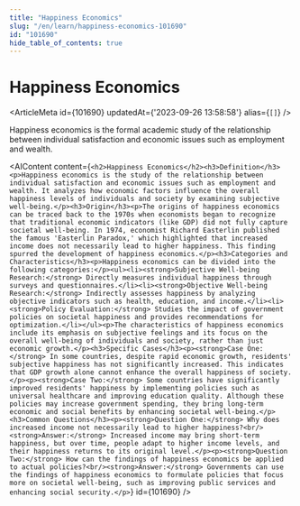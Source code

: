 ```yaml
---
title: "Happiness Economics"
slug: "/en/learn/happiness-economics-101690"
id: "101690"
hide_table_of_contents: true
---
```



# Happiness Economics

<ArticleMeta id={101690} updatedAt={'2023-09-26 13:58:58'} alias={`[]`} />
<div className='border-solid border-b border-t-0 my-4 border-[var(--ifm-color-gray-300)]' />

Happiness economics is the formal academic study of the relationship between individual satisfaction and economic issues such as employment and wealth.

<AIContent content={`<h2>Happiness Economics</h2><h3>Definition</h3><p>Happiness economics is the study of the relationship between individual satisfaction and economic issues such as employment and wealth. It analyzes how economic factors influence the overall happiness levels of individuals and society by examining subjective well-being.</p><h3>Origin</h3><p>The origins of happiness economics can be traced back to the 1970s when economists began to recognize that traditional economic indicators (like GDP) did not fully capture societal well-being. In 1974, economist Richard Easterlin published the famous 'Easterlin Paradox,' which highlighted that increased income does not necessarily lead to higher happiness. This finding spurred the development of happiness economics.</p><h3>Categories and Characteristics</h3><p>Happiness economics can be divided into the following categories:</p><ul><li><strong>Subjective Well-being Research:</strong> Directly measures individual happiness through surveys and questionnaires.</li><li><strong>Objective Well-being Research:</strong> Indirectly assesses happiness by analyzing objective indicators such as health, education, and income.</li><li><strong>Policy Evaluation:</strong> Studies the impact of government policies on societal happiness and provides recommendations for optimization.</li></ul><p>The characteristics of happiness economics include its emphasis on subjective feelings and its focus on the overall well-being of individuals and society, rather than just economic growth.</p><h3>Specific Cases</h3><p><strong>Case One:</strong> In some countries, despite rapid economic growth, residents' subjective happiness has not significantly increased. This indicates that GDP growth alone cannot enhance the overall happiness of society.</p><p><strong>Case Two:</strong> Some countries have significantly improved residents' happiness by implementing policies such as universal healthcare and improving education quality. Although these policies may increase government spending, they bring long-term economic and social benefits by enhancing societal well-being.</p><h3>Common Questions</h3><p><strong>Question One:</strong> Why does increased income not necessarily lead to higher happiness?<br/><strong>Answer:</strong> Increased income may bring short-term happiness, but over time, people adapt to higher income levels, and their happiness returns to its original level.</p><p><strong>Question Two:</strong> How can the findings of happiness economics be applied to actual policies?<br/><strong>Answer:</strong> Governments can use the findings of happiness economics to formulate policies that focus more on societal well-being, such as improving public services and enhancing social security.</p>`} id={101690} />
